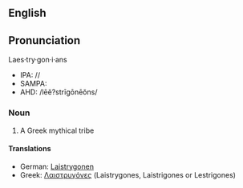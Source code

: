 {{Wikipedia}}
==English==
==Pronunciation==
Laes·try·gon·i·ans
*IPA: //
*SAMPA:
*AHD: /lēĕ?strīgōnēŏns/

=== Noun ===
#A Greek mythical tribe

==== Translations ====
*German: [[Laistrygonen]]
*Greek: [[Λαιστρυγόνες]] (Laistrygones, Laistrigones or Lestrigones)